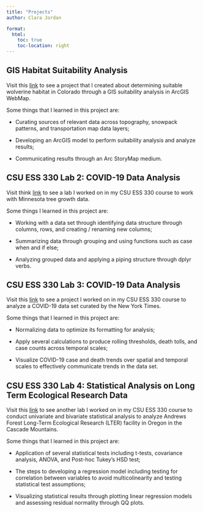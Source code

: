 ```yaml
---
title: "Projects"
author: Clara Jordan

format: 
  html:
    toc: true
    toc-location: right
---
```


## GIS Habitat Suitability Analysis

Visit this [link](https://www.arcgis.com/sharing/rest/oauth2/authorize?client_id=arcgisstorymaps&response_type=token&expiration=20160&redirect_uri=https%3A%2F%2Fstorymaps.arcgis.com%2Foauth-callback%3FreturnURL%3D%252Fstories%252F934be7c488d64c40a81005f906f169f7&hideCancel=true&showSignupOption=true&force_login=true) to see a project that I created about determining suitable wolverine habitat in Colorado through a GIS suitability analysis in ArcGIS WebMap.

Some things that I learned in this project are:

-   Curating sources of relevant data across topography, snowpack patterns, and transportation map data layers;

-   Developing an ArcGIS model to perform suitability analysis and analyze results;

-   Communicating results through an Arc StoryMap medium.

## CSU ESS 330 Lab 2: COVID-19 Data Analysis

Visit think [link](https://github.com/ClaraJordan/Lab2_MinnesotaTreeGrowth.git) to see a lab I worked on in my CSU ESS 330 course to work with Minnesota tree growth data.

Some things I learned in this project are:

-   Working with a data set through identifying data structure through columns, rows, and creating / renaming new columns;

-   Summarizing data through grouping and using functions such as case when and if else;

-   Analyzing grouped data and applying a piping structure through dplyr verbs.

## CSU ESS 330 Lab 3: COVID-19 Data Analysis

Visit this [link](https://github.com/ClaraJordan/CSUESS_Lab3_Covid.git) to see a project I worked on in my CSU ESS 330 course to analyze a COVID-19 data set curated by the New York Times.

Some things that I learned in this project are:

-   Normalizing data to optimize its formatting for analysis;

-   Apply several calculations to produce rolling thresholds, death tolls, and case counts across temporal scales;

-   Visualize COVID-19 case and death trends over spatial and temporal scales to effectively communicate trends in the data set.

## CSU ESS 330 Lab 4: Statistical Analysis on Long Term Ecological Research Data

Visit this [link](https://github.com/ClaraJordan/Lab4_LTER.git) to see another lab I worked on in my CSU ESS 330 course to conduct univariate and bivariate statistical analysis to analyze Andrews Forest Long-Term Ecological Research (LTER) facility in Oregon in the Cascade Mountains.

Some things that I learned in this project are:

-   Application of several statistical tests including t-tests, covariance analysis, ANOVA, and Post-hoc Tukey's HSD test;

-   The steps to developing a regression model including testing for correlation between variables to avoid multicolinearity and testing statistical test assumptions;

-   Visualizing statistical results through plotting linear regression models and assessing residual normality through QQ plots.
